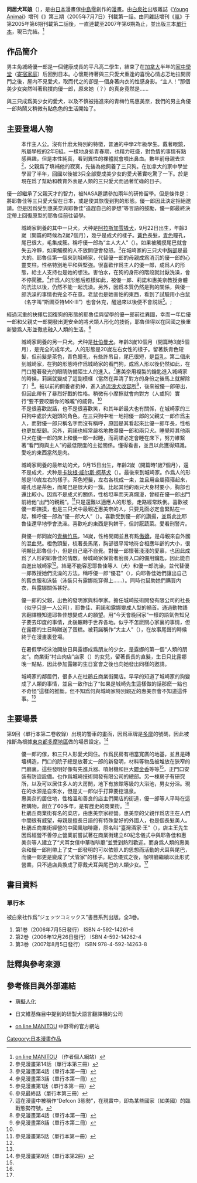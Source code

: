 {{Infobox animanga/Headerofja
|title= 同居犬耳娘
|image= いぬみみ.jpg
|size= 200px
|caption= 第二冊單行本封面
|japanese= いぬみみ
|english= 
|kana= いぬみみ
|romaji= Inumimi
|genre= 戀愛喜劇
}}
{{Infobox animanga/Manga
|標題= 同居犬耳娘
|作者= 中島零
|作畫= 中島零
|出版社= {{flagicon|Japan}}[[白泉社|白泉社]]<br>{{flagicon|Taiwan}}[[尖端出版|尖端出版]]
|其他出版社= 
|連載雜誌= {{flagicon|Japan}}[[嵐_(雜誌)|嵐]]
|label= 
|發售日= 
|開始= 2005年7月
|結束= 2007年6月
|冊數= 3
|話數= 
|其他= 尖端出版只出版了其前二冊。
}}
{{Infobox animanga/Footerofja}}
{{漫畫}}
'''同居犬耳娘'''（{{lang|ja|いぬみみ}}），是由[[日本|日本]]漫畫傢[[中島零|中島零]]創作的[[漫畫|漫畫]]。由[[白泉社|白泉社]]出版雜誌《[[Young_Animai|Young Animai]]》增刊《{{lang|ja|あいらんど}}》第三期（2005年7月7日）刊載第一話。由同雜誌增刊《[[嵐_(雜誌)|嵐]]》于第2005年第6期刊載第二話後，一直連載至2007年第6期為止，並出版三本[[單行本|單行本]]，現已完結。<ref>[http://cholera-club.zone.ne.jp/nakajima/ on line MANITOU] {{Wayback|url=http://cholera-club.zone.ne.jp/nakajima/ |date=20080629063316 }}（作者個人網站）</ref>

== 作品簡介 ==

男主角城崎優一郎是一個健康成長的平凡高二學生，結束了在[[加拿大|加拿大]]半年的[[家中學堂|家中學堂]]（[[寄宿家庭|寄宿家庭]]）后回到日本。心懷期待著與三只愛犬重逢的喜悅心情忐忑地拉開房門之後，屋内不見愛犬，取而代之的卻是一個身著内衣的性感身影。“主人！”那個美少女突然叫著飛撲向優一郎，原來她（？）的真身竟然是……

與三只成爲美少女的愛犬，以及不慎被捲進來的青梅竹馬惠美奈，我們的男主角優一郎熱鬧又稍微有點色色的生活開始了。

== 主要登場人物 ==
;{{nihongo|城崎優一郎|城ノ崎 優一郎（きのさき ゆういちろう）||}}
:本作主人公。沒有什麽太特別的特徵，普通的中學2年級學生。戴著眼鏡，所屬學校的2年E組。一樣地身処青春期，也精力旺盛，對色情的事情有點感興趣，但是本性純真，看到異性的裸體就會噴出鼻血。數年前母親去世<ref>參見漫畫第14話（單行本第三冊）</ref>，父親爲了填補他的寂寞，先後為他飼養了三只狗。在加拿大的家中學堂學習了半年，回國以後被3只全部變成美少女的愛犬著實吃驚了一下。於是現在爲了幫助和教育外表是人類的三只愛犬而過著忙碌的日子。

優一郎繼承了父親天才的智力，被NASA邀請參加兩年的研修留學。但是條件是：將耶魯佳等三只愛犬留在日本，或是使其恢復到狗的形態。優一郎因此決定拒絕邀請。但是因爲受到惠美奈與耶魯佳“追趕自己的夢想”等言語的鼓勵，優一郎最終決定帶上回復原型的耶魯佳前往留學。

;{{nihongo|城崎耶魯佳|城ノ崎 エルガ（きのさき えるが - ELGA）||}}
:城崎家飼養的其中一只犬。犬种是[[阿拉斯加雪撬犬|阿拉斯加雪撬犬]]，9月22日出生，年齡3嵗（開篇的時候為2嵗7個月），幾乎是成犬的樣子。[[蒼色|蒼色]]長髮，[[青色|青色]]瞳孔，尾巴很大，毛集成簇。稱呼優一郎為“主人大人”（{{lang|ja|ご主人様}}）。如果被觸摸尾巴就會失去冷靜，如果觸摸的人不放開便會發怒。<ref name="v4">參見漫畫第4話（單行本第一冊）</ref>在城崎家的三只犬中[[巨乳|胸部]]是最大的。耶魯佳第一個來到城崎家，代替優一郎的母親成爲消沉的優一郎的心靈支柱。性格特別地平和與堅強。很喜歡作爲主人的優一郎，成爲人的形態，給主人支持也是她的想法。害怕水，在狗的身形的階段就討厭洗澡，會不停鬧騰。<ref>參見漫畫第3話（單行本第一冊）</ref>作爲人的形態后照樣如此，被優一郎、莉諾和惠美奈教授身體的洗法以後，仍然不能一起洗澡。另外，因爲本質仍然是狗的關係，與優一郎洗澡的事情也完全不在意。老鼠也是她害怕的東西，看到了試驗用小白鼠（名字叫“斯圖亞特MK-III”）也會休克，醒過來以後便不會説話<ref name="v1">參見漫畫第1話（單行本第一冊）</ref>。;

經過沉重的抉擇后回復狗的形態的耶魯佳與留學的優一郎前往異國，幸而一年后優一郎和父親丈一郎開發出更安全的將犬類人形化的技術，耶魯佳得以在回國之後重新變爲人形並徹底融入人類的生活。<ref>參見最終話（單行本第三冊）</ref>

;{{nihongo|城崎莉諾|城ノ崎 リノ（きのさき りの - RINO）||}}
:城崎家飼養的另一只犬。犬种是[[杜伯曼犬|杜伯曼犬]]。年齡3嵗10個月（開篇時3嵗5個月），是完全的成年犬。人的形態是20嵗左右女性的樣子。留著鉄青色短髮，但前髮是茶色，青色瞳孔，有些許吊目，尾巴很短，是[[巨乳|巨乳]]。第二個來到城崎家，在狗的形態時作爲城崎家的看門狗，成爲人形以後仍然如此，在門口瞪著發光的眼睛防備陌生人的進入。<ref>這在漫畫中被稱作“Defcon 3態勢”，在現實中，即為某些國家（如美國）的臨戰態勢符號。</ref>惠美奈用複製的鑰匙進入城崎家的時候，莉諾就變成了這副模樣（當然在弄清了對方的身份之後馬上就解除了）<ref name="v4">參見漫畫第4話（單行本第一冊）</ref>。被以前的飼養者扔掉，進入過[[流浪犬中途之家|流浪犬收容所]]<ref>參見漫畫第8話（單行本第二冊）</ref>，後來被優一郎帶出，但因此帶有了暴烈好戰的性格。稍微有小摩擦就會向對方（人或狗）實行“要不要咬斷你的喉嚨”的威脅。<ref name="v1" />
:不是很喜歡説話，也不是很喜歡笑，和其年齡最大也有關係，在城崎家的三只狗中處於大姐頭的角色。在三只狗中唯一地把優一郎的父親丈一郎作爲主人，而對優一郎只稱名字而沒有稱呼，原因是其看起來比優一郎年長，性格也更加堅韌。另外，莉諾也經常嚴格地教導優一郎和兩只犬。睡覺時其他兩只犬在優一郎的床上和優一郎一起睡，而莉諾必定會睡在床下，努力維繫著“看門狗與主人”的最低限度的主從關係。懂得看書，並且以此獲得知識。愛吃的東西當然是肉。

;{{nihongo|城崎露娜|城ノ崎 ルナ（きのさき るな - LUNA）||}}
:城崎家飼養的最年幼的犬，9月15日出生，年齡2嵗（開篇時1嵗7個月），還不是成犬，犬种是[[卡狄根·威尔斯·柯基犬|卡狄根·威尔斯·柯基犬]]（{{tsl|en|Cardigan Welsh Corgi|Cardigan Welsh Corgi}}）。最後來到城崎家。作爲人的形態是10嵗左右的樣子。茶色短髮，左右各梳成一束，並且用金屬箍箍起來，瞳孔也是茶色，而尾巴是很大的一簇。比起其他的兩只犬身材要小，胸部也還比較小。因爲不是成犬的關係，性格坦率而天真爛漫，曾經在優一郎出門前給他“出門的親親”。<ref name="v5">參見漫畫第5話（單行本第一冊）</ref>只是還難以適應人的形態，走路經常跌倒。喜歡被優一郎撫摸，也是三只犬中最親近惠美奈的人，只要見面必定會緊貼在一起，稱呼優一郎為“優一郎大人”（{{lang|ja|優一郎さま}}）。喜歡受到優一郎的讚揚，並爲此比耶魯佳還早地學會洗澡。喜歡吃的東西是狗餅干，但討厭蔬菜。愛看刑警片。

;{{nihongo|楠惠美奈|楠 恵美奈（くすのき えみな）||}}
:與優一郎同嵗的[[青梅竹馬|青梅竹馬]]，14嵗，性格開朗並且有點[[傲嬌|傲嬌]]，是母親來自外國的混血兒。橙色頭髮，梳著長馬尾，胸部很平常地符合相應年齡的大小，很明顯比耶魯佳小，但是自己毫不自覺。對優一郎懷著淺淺的愛慕，也因此成爲了人形的耶魯佳的情敵。替城崎家保管者廚房入口的備用鑰匙，因此能自由進出城崎家<ref name="v4" />。絲毫不能容忍耶魯佳等人（犬）和優一郎洗澡，並代替優一郎教授她們洗澡的方法。稱呼優一郎“優君”（{{lang|ja|優くん}}），向耶魯佳她們讓出自己的舊衣服和泳裝（泳裝只有露娜能穿得上……）。同時也幫助她們購買内衣，與露娜關係甚好。

;{{nihongo|城崎丈一郎|城ノ崎 丈一郎（きのさき じょういちろう）||}}
:優一郎的父親，出色的發明家與科學家。擔任城崎技術開發有限公司的社長（似乎只是一人公司），耶魯佳、莉諾和露娜變成人型的禍首。通過動物語言翻譯機知道耶魯佳想變成人的願望。用“今天會晚回家”一樣的語氣告知兒子要去印度的事情，此後輾轉于世界各地。似乎不怎麽關心家裏的事情，但在露娜的生日時贈送了蛋糕。被莉諾稱作“大主人”（{{lang|ja|大御主人様（おおごしゅじんさま）}}），在故事尾聲的時候終于在漫畫裏登場。

;{{nihongo|村山琉璃|村山 瑠璃（むらやま るり）||}}
:在暑假學校泳池開放日與露娜成爲朋友的少女，是露娜的第一個“人類的朋友”。商業街“村山肉店”店家（{{lang|ja|お肉のムラヤマ}}）的女兒，留著長長的直髮，生日只比露娜晚一點點，因此參加露娜的生日宴會之後也向她發出同樣的邀請。

;{{nihongo|鎮内居民|ご町内の皆様 ||}}
:城崎家的鄰居們，很多人在杜鵑丘商業街開店。早早的知道了城崎家的狗變成了人類的事情，並且一致作出了“如果是城崎先生這樣做的話那麽一點也不奇怪”這樣的推斷。但不知爲何與城崎家特別親近的惠美奈會不知道這件事。<ref name="v5" />

== 主要場景 ==
第9回（單行本第二卷收錄）出現的警車的畫面，因爲車牌是[[多摩地區|多摩]]的號碼，因此被推斷為根據[[東京都|東京都]][[多摩地區|多摩地區]]做的場景設定。<ref name="v9">參見漫畫第9話（單行本第2冊）</ref>
;{{nihongo|城崎家|城ノ崎家（きのさきけ） ||}}
:優一郎的傢，和三只人形愛犬同住。作爲民房有相當寬廣的地基，並且是磚墻構造，門口的院子總是放著丈一郎的新發明，材料等物品被堆放在狹窄的門廳裏。這些發明好像有先進兵器、噴射機和巨大[[鬱金香|鬱金香]]等等<ref name="v1" />，正門口安裝有防盜設備。也作爲城崎技術開發有限公司的總部。另一棟房子有研究所，以及可以居住多人的大房閒，地下有旅館等級的大浴池，男女分浴。現在的水源是自來水，但是丈一郎似乎打算要挖溫泉。
;{{nihongo|杜鵑丘商業街|つつじが丘商店街（つつじがおかしょうてんがい）||}}
:惠美奈的居住地，性格溫和善良的店主們開店的街道，優一郎等人平時在這裡購物，創立了60多年，是有歷史的商業街。<ref name="v9" />
;{{nihongo|楠家蔬果店|楠青果店（くすのきせいかてん）||}}
:杜鵑丘商業街有名的菜店，由惠美奈家經營。惠美奈的父親作爲店主在人們中間很有威望，母親是擅長日語的有特殊愛好的外國人，也是個長髮美人。
;{{nihongo|犬耳女僕中華咖啡廳·汪！|いぬめーどチャイニーズ・わん||}}
:杜鵑丘商業街經營的中國風咖啡廳，原名叫“臺灣酒家·王”（{{lang|ja|台湾酒家 王（わん）}}），店主王先生因爲經營不善停止營業前嘗試著在商業街建立60紀念儀式中與耶魯佳和惠美奈等人建立了“犬耳女僕中華咖啡廳”並受到熱烈歡迎。而身爲人類的惠美奈和優一郎則帶上了丈一郎發明的可以依照人的思想而活動的犬耳與尾巴，而優一郎更是變成了“犬管家”的樣子。紀念儀式之後，咖啡廳繼續以此形式營業，只不過店員換成了穿戴犬耳與尾巴的人類少女。<ref name="v9" />

== 書目資料 ==
=== 單行本 ===
被白泉社作爲“ジェッツコミックス”書目系列出版。全3巻。
#第1巻（2006年7月5日發行） ISBN 4-592-14261-6
#第2巻（2006年12月26日發行） ISBN 4-592-14262-4
#第3巻（2007年8月5日發行） ISBN 978-4-592-14263-8

== 註釋與參考來源 ==
{{reflist}}

== 參考條目與外部連結 ==
* [[萌擬人化|萌擬人化]]
* {{tsl|en|BowLingual|BowLingual}} 日文維基條目中提到的研製犬語言翻譯機的公司
* {{ja}}[http://cholera-club.zone.ne.jp/nakajima/ on line MANITOU] {{Wayback|url=http://cholera-club.zone.ne.jp/nakajima/ |date=20080629063316 }} 中野零的官方網站

{{DEFAULTSORT:Inumimi}}
[[Category:日本漫畫作品|Category:日本漫畫作品]]